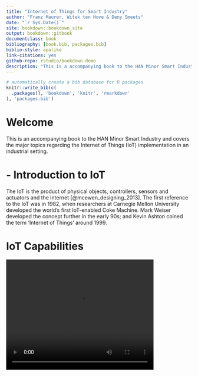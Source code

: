 ```yaml
--- 
title: "Internet of Things for Smart Industry"
author: "Franz Maurer, Witek ten Hove & Deny Smeets"
date: "`r Sys.Date()`"
site: bookdown::bookdown_site
output: bookdown::gitbook
documentclass: book
bibliography: [book.bib, packages.bib]
biblio-style: apalike
link-citations: yes
github-repo: rstudio/bookdown-demo
description: "This is a accompanying book to the HAN Minor Smart Industry"
---
```


```r
# automatically create a bib database for R packages
knitr::write_bib(c(
  .packages(), 'bookdown', 'knitr', 'rmarkdown'
), 'packages.bib')
```

# Welcome

This is an accompanying book to the HAN Minor Smart Industry and covers the major topics regarding the Internet of Things (IoT) implementation in an industrial setting.


<!--chapter:end:index.Rmd-->

#  - Introduction to IoT {#intro}

The IoT is the product of physical objects, controllers, sensors and actuators and the internet [@mcewen_designing_2013]. The first reference to the IoT was in 1982, when researchers at Carnegie Mellon University developed the world’s first IoT-enabled Coke Machine. Mark Weiser developed the concept further in the early 90s; and Kevin Ashton coined the term ‘Internet of Things’ around 1999.

<!--chapter:end:01-intro.Rmd-->

# IoT Capabilities {#capabilities}

<video width="400" height="300" controls>
  <source src="./docs/iotbook_files/vids/design.mp4">
  Your browser does not support this format.
</video>

<!--chapter:end:02-capabilities.Rmd-->

# IoT Framework {#framework}

We describe our methods in this chapter.

<!--chapter:end:03-framework.Rmd-->

# IoT Markets {#markets}

Some _significant_ applications are demonstrated in this chapter.

## Example one

## Example two

<!--chapter:end:04-markets.Rmd-->

# IoT Fundamentals {#fundamentals}

We have finished a nice book.

<!--chapter:end:05-fundamentals.Rmd-->

# Sensors {#sensors}

We have finished a nice book.

<!--chapter:end:06-sensors.Rmd-->

# Data Communication {#communications}

We have finished a nice book.

<!--chapter:end:07-communication.Rmd-->

# Cloud Platforms {#platforms}

We have finished a nice book.

<!--chapter:end:08-cloud.Rmd-->

# Privacy {#privacy}

We have finished a nice book.

<!--chapter:end:09-privacy.Rmd-->

# Security {#security}

We have finished a nice book.

<!--chapter:end:10-security.Rmd-->

# Encryption {#encryption}

We have finished a nice book.

<!--chapter:end:11-encryption.Rmd-->

# Data Analytics {#analytics}

We have finished a nice book.

<!--chapter:end:12-analytics.Rmd-->

# Dashboards and Apps {#apps}

We have finished a nice book.

<!--chapter:end:13-apps.Rmd-->

# Arduino Programming {#arduino}

We have finished a nice book.

<!--chapter:end:14-arduino.Rmd-->

`r if (knitr:::is_html_output()) '# References {-}'`

<!--chapter:end:15-references.Rmd-->

